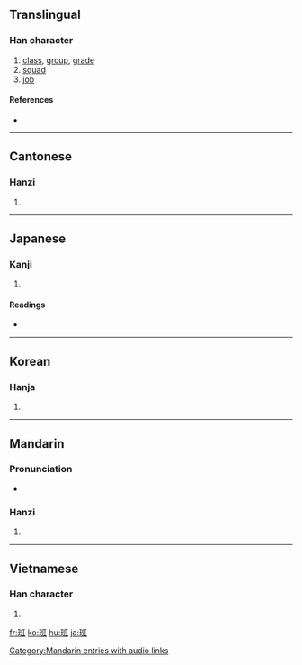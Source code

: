 ==Translingual==

===Han character===
{{Han char|rn=96|rad=玉|as=06|sn=10|four=1111<sub>4</sub>|canj=一土戈中土 (MGILG)}}

# [[class]], [[group]], [[grade]]
# [[squad]]
# [[job]]

====References====
* {{Han ref|kx=0731.190|dkj=20976|dj=1142.290|hdz=21113.030|uh=73ED|ud=29677|bh=AF5A|bd=44890}}

----

==Cantonese==

===Hanzi===
{{yue-hanzi|jyut=|y=baan1}}

# {{defn|Cantonese|sort=玉06}}

----

==Japanese==

===Kanji===
{{ja-kanji|grade=6|rs=玉06}}

# {{defn|Japanese}}

====Readings====
* {{ja-readings|on=[[はん]] (han)|kun=[[わける]] (wakeru)}}

----

==Korean==

===Hanja===
{{ko-hanja|hangeul=반|eumhun=|rv=ban|mr=pan|y=pan}}

# {{defn|Korean|sort=玉06}}

----

==Mandarin==

===Pronunciation===
*{{audio|zh-bān.ogg|audio}}

===Hanzi===
{{cmn-hanzi|pin=[[bān]] ([[ban1]])|wg=pan<sup>1</sup>}}

# {{defn|Mandarin|sort=玉06}}

[[Category:Mandarin entries with audio links]]

----

==Vietnamese==

===Han character===
{{vi-hantu|[[ban]], [[băn]]|rs=玉06}}

# {{defn|Vietnamese|sort=玉06}}

[[fr:班]]
[[ko:班]]
[[hu:班]]
[[ja:班]]